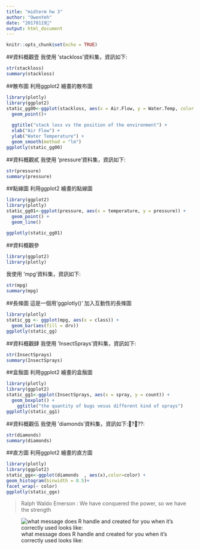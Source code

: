 ```yaml
---
title: "midterm hw 3"
author: "OwenYeh"
date: "20170119"
output: html_document
---
```


```r
knitr::opts_chunk$set(echo = TRUE)
```
##資料概觀壹
我使用 'stackloss'資料集，資訊如下:
```r
str(stackloss)
summary(stackloss)
```
##散布圖
利用ggplot2 繪畫的散布圖
```r
library(plotly)
library(ggplot2)
static_gg00<-ggplot(stackloss, aes(x = Air.Flow, y = Water.Temp, color = stack.loss)) +
  geom_point()+
  
  ggtitle("stack loss vs the position of the environment") +
  xlab("Air Flow") +
  ylab("Water Temperature") +
  geom_smooth(method = "lm")
ggplotly(static_gg00)

```










##資料概觀貳
我使用 'pressure'資料集，資訊如下:
```r
str(pressure)
summary(pressure)
```
##點線圖
利用ggplot2 繪畫的點線圖
```r
library(ggplot2)
library(plotly)
static_gg01<-ggplot(pressure, aes(x = temperature, y = pressure)) + 
  geom_point() +
  geom_line()

ggplotly(static_gg01)
```





##資料概觀參

```r
library(ggplot2)
library(plotly)
```

我使用 'mpg'資料集，資訊如下:
```r
str(mpg)
summary(mpg)
```
##長條圖
這是一個用'ggplotly()' 加入互動性的長條圖

```r
library(plotly)
static_gg <- ggplot(mpg, aes(x = class)) +
  geom_bar(aes(fill = drv))
ggplotly(static_gg)
```

##資料概觀肆
我使用 'InsectSprays'資料集，資訊如下:
```r
str(InsectSprays)
summary(InsectSprays)
```
##盒鬚圖
利用ggplot2 繪畫的盒鬚圖
```r
library(plotly)
library(ggplot2)
static_gg1<-ggplot(InsectSprays, aes(x = spray, y = count)) +
  geom_boxplot() +
    ggtitle("the quantity of bugs vesus different kind of sprays")
ggplotly(static_gg1)
``` 

##資料概觀伍
我使用 'diamonds'資料集，資訊如下:???:
```r
str(diamonds)
summary(diamonds)
```
##直方圖
利用ggplot2 繪畫的直方圖
```r
library(plotly)
library(ggplot2)
static_ggx<-ggplot(diamonds  , aes(x),color=color) +
geom_histogram(binwidth = 0.5)+
facet_wrap(~ color)
ggplotly(static_ggx)
```



> Ralph Waldo Emerson : We have conquered the power, so we have the strength

![what message does R handle and created for you when it's correctly used looks like:](http://www.migflug.com/jetflights/wp-content/uploads/2015/03/reditt-com-mig-25-foxbat.jpg)